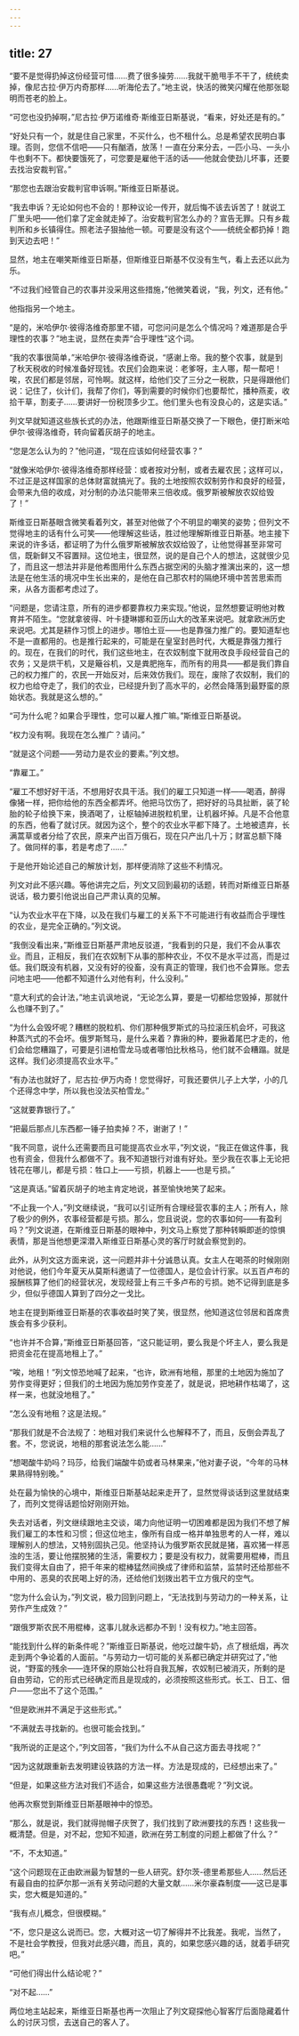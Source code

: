```yaml
---
---
---
```

title: 27
---




“要不是觉得扔掉这份经营可惜……费了很多操劳……我就干脆甩手不干了，统统卖掉，像尼古拉·伊万内奇那样……听海伦去了。”地主说，快活的微笑闪耀在他那张聪明而苍老的脸上。

“可您也没扔掉啊，”尼古拉·伊万诺维奇·斯维亚日斯基说，“看来，好处还是有的。”

“好处只有一个，就是住自己家里，不买什么，也不租什么。总是希望农民明白事理。否则，您信不信吧——只有酗酒，放荡！一直在分来分去，一匹小马、一头小牛也剩不下。都快要饿死了，可您要是雇他干活的话——他就会使劲儿坏事，还要去找治安裁判官。”

“那您也去跟治安裁判官申诉啊。”斯维亚日斯基说。

“我去申诉？无论如何也不会的！那种议论一传开，就后悔不该去诉苦了！就说工厂里头吧——他们拿了定金就走掉了。治安裁判官怎么办的？宣告无罪。只有乡裁判所和乡长镇得住。照老法子狠抽他一顿。可要是没有这个——统统全都扔掉！跑到天边去吧！”

显然，地主在嘲笑斯维亚日斯基，但斯维亚日斯基不仅没有生气，看上去还以此为乐。

“不过我们经管自己的农事并没采用这些措施，”他微笑着说，“我，列文，还有他。”

他指指另一个地主。

“是的，米哈伊尔·彼得洛维奇那里不错，可您问问是怎么个情况吗？难道那是合乎理性的农事？”地主说，显然在卖弄“合乎理性”这个词。

“我的农事很简单，”米哈伊尔·彼得洛维奇说，“感谢上帝。我的整个农事，就是到了秋天税收的时候准备好现钱。农民们会跑来说：老爹呀，主人哪，帮一帮吧！唉，农民们都是邻居，可怜啊。就这样，给他们交了三分之一税款，只是得跟他们说：记住了，伙计们，我帮了你们，等到需要的时候你们也要帮忙，播种燕麦，收拾干草，割麦子……要讲好一份税顶多少工。他们里头也有没良心的，这是实话。”

列文早就知道这些族长式的办法，他跟斯维亚日斯基交换了一下眼色，便打断米哈伊尔·彼得洛维奇，转向留着灰胡子的地主。

“您是怎么认为的？”他问道，“现在应该如何经营农事？”

“就像米哈伊尔·彼得洛维奇那样经营：或者按对分制，或者去雇农民；这样可以，不过正是这样国家的总体财富就搞光了。我的土地按照农奴制劳作和良好的经营，会带来九倍的收成，对分制的办法只能带来三倍收成。俄罗斯被解放农奴给毁了！”

斯维亚日斯基眼含微笑看着列文，甚至对他做了个不明显的嘲笑的姿势；但列文不觉得地主的话有什么可笑——他理解这些话，胜过他理解斯维亚日斯基。地主接下来说的许多话，都证明了为什么俄罗斯被解放农奴给毁了，让他觉得甚至非常可信，既新鲜又不容置辩。这位地主，很显然，说的是自己个人的想法，这就很少见了，而且这一想法并非是他希图用什么东西占据空闲的头脑才推演出来的，这一想法是在他生活的境况中生长出来的，是他在自己那农村的隔绝环境中苦苦思索而来，从各方面都考虑过了。

“问题是，您请注意，所有的进步都要靠权力来实现。”他说，显然想要证明他对教育并不陌生。“您就拿彼得、叶卡捷琳娜和亚历山大的改革来说吧。就拿欧洲历史来说吧。尤其是耕作习惯上的进步。哪怕土豆——也是靠强力推广的。要知道犁也不是一直都用的。也是推行起来的，可能是在皇室封邑时代，大概是靠强力推行的。现在，在我们的时代，我们这些地主，在农奴制度下就用改良手段经营自己的农务；又是烘干机，又是簸谷机，又是粪肥拖车，而所有的用具——都是我们靠自己的权力推广的，农民一开始反对，后来效仿我们。现在，废除了农奴制，我们的权力也给夺走了，我们的农业，已经提升到了高水平的，必然会降落到最野蛮的原始状态。我就是这么想的。”

“可为什么呢？如果合乎理性，您可以雇人推广嘛。”斯维亚日斯基说。

“权力没有啊。我现在怎么推广？请问。”

“就是这个问题——劳动力是农业的要素。”列文想。

“靠雇工。”

“雇工不想好好干活，不想用好农具干活。我们的雇工只知道一样——喝酒，醉得像猪一样，把你给他的东西全都弄坏。他把马饮伤了，把好好的马具扯断，装了轮胎的轮子给换下来，换酒喝了，让枢轴掉进脱粒机里，让机器坏掉。凡是不合他意的东西，他看了就讨厌。就因为这个，整个的农业水平都下降了。土地被遗弃，长满蒿草或者分给了农民，原来产出百万俄石，现在只产出几十万；财富总额下降了。做同样的事，若是考虑了……”

于是他开始论述自己的解放计划，那样便消除了这些不利情况。

列文对此不感兴趣。等他讲完之后，列文又回到最初的话题，转而对斯维亚日斯基说话，极力要引他说出自己严肃认真的见解。

“认为农业水平在下降，以及在我们与雇工的关系下不可能进行有收益而合乎理性的农业，是完全正确的。”列文说。

“我倒没看出来，”斯维亚日斯基严肃地反驳道，“我看到的只是，我们不会从事农业。而且，正相反，我们在农奴制下从事的那种农业，不仅不是水平过高，而是过低。我们既没有机器，又没有好的役畜，没有真正的管理，我们也不会算账。您去问地主吧——他都不知道什么对他有利，什么没利。”

“意大利式的会计法，”地主讥讽地说，“无论怎么算，要是一切都给您毁掉，那就什么也赚不到了。”

“为什么会毁坏呢？糟糕的脱粒机、你们那种俄罗斯式的马拉滚压机会坏，可我这种蒸汽式的不会坏。俄罗斯驽马，是什么来着？靠揪的种，要揪着尾巴才走的，他们会给您糟蹋了，可要是引进柏雪龙马或者哪怕比秋格马，他们就不会糟蹋。就是这样。我们必须提高农业水平。”

“有办法也就好了，尼古拉·伊万内奇！您觉得好，可我还要供儿子上大学，小的几个还得念中学，所以我也没法买柏雪龙。”

“这就要靠银行了。”

“把最后那点儿东西都一锤子拍卖掉？不，谢谢了！”

“我不同意，说什么还需要而且可能提高农业水平，”列文说，“我正在做这件事，我也有资金，但我什么都做不了。我不知道银行对谁有好处。至少我在农事上无论把钱花在哪儿，都是亏损：牲口上——亏损，机器上——也是亏损。”

“这是真话。”留着灰胡子的地主肯定地说，甚至愉快地笑了起来。

“不止我一个人，”列文继续说，“我可以引证所有合理经营农事的主人；所有人，除了极少的例外，农事经营都是亏损。那么，您且说说，您的农事如何——有盈利吗？”列文说道，在斯维亚日斯基的眼神中，列文马上察觉了那种转瞬即逝的惊惧表情，那是当他想更深潜入斯维亚日斯基心灵的客厅时就会察觉到的。

此外，从列文这方面来说，这一问题并非十分诚恳认真。女主人在喝茶的时候刚刚对他说，他们今年夏天从莫斯科邀请了一位德国人，是位会计行家。以五百卢布的报酬核算了他们的经营状况，发现经营上有三千多卢布的亏损。她不记得到底是多少，但似乎德国人算到了四分之一戈比。

地主在提到斯维亚日斯基的农事收益时笑了笑，很显然，他知道这位邻居和首席贵族会有多少获利。

“也许并不合算，”斯维亚日斯基回答，“这只能证明，要么我是个坏主人，要么我是把资金花在提高地租上了。”

“唉，地租！”列文惊恐地喊了起来，“也许，欧洲有地租，那里的土地因为施加了劳作变得更好；但我们的土地因为施加劳作变差了，就是说，把地耕作枯竭了，这样一来，也就没地租了。”

“怎么没有地租？这是法规。”

“那我们就是不合法规了：地租对我们来说什么也解释不了，而且，反倒会弄乱了套。不，您说说，地租的那套说法怎么能……”

“想喝酸牛奶吗？玛莎，给我们端酸牛奶或者马林果来，”他对妻子说，“今年的马林果熟得特别晚。”

处在最为愉快的心境中，斯维亚日斯基站起来走开了，显然觉得谈话到这里就结束了，而列文觉得话题恰好刚刚开始。

失去对话者，列文继续跟地主交谈，竭力向他证明一切困难都是因为我们不想了解我们雇工的本性和习惯；但这位地主，像所有自成一格并单独思考的人一样，难以理解别人的想法，又特别固执己见。他坚持认为俄罗斯农民就是猪，喜欢猪一样恶浊的生活，要让他摆脱猪的生活，需要权力；要是没有权力，就需要用棍棒，而且我们变得太自由了，把千年来的棍棒猛然间换成了律师和监禁，监禁时还给那些不中用的、恶臭的农民喝上好的汤，还给他们划拨出若干立方俄尺的空气。

“您为什么会认为，”列文说，极力回到问题上，“无法找到与劳动力的一种关系，让劳作产生成效？”

“跟俄罗斯农民不用棍棒，这事儿就永远都办不到！没有权力。”地主回答。

“能找到什么样的新条件呢？”斯维亚日斯基说，他吃过酸牛奶，点了根纸烟，再次走到两个争论着的人面前。“与劳动力一切可能的关系都已确定并研究过了，”他说，“野蛮的残余——连环保的原始公社将自我瓦解，农奴制已被消灭，所剩的是自由劳动，它的形式已经确定而且是现成的，必须按照这些形式。长工、日工、佃户——您出不了这个范围。”

“但是欧洲并不满足于这些形式。”

“不满就去寻找新的。也很可能会找到。”

“我所说的正是这个，”列文回答，“我们为什么不从自己这方面去寻找呢？”

“因为这就跟重新去发明建设铁路的方法一样。方法是现成的，已经想出来了。”

“但是，如果这些方法对我们不适合，如果这些方法很愚蠢呢？”列文说。

他再次察觉到斯维亚日斯基眼神中的惊恐。

“那么，就是说，我们就得抛帽子庆贺了，我们找到了欧洲要找的东西！这些我一概清楚。但是，对不起，您知不知道，欧洲在劳工制度的问题上都做了什么？”

“不，不太知道。”

“这个问题现在正由欧洲最为智慧的一些人研究。舒尔茨-德里希那些人……然后还有最自由的拉萨尔那一派有关劳动问题的大量文献……米尔豪森制度——这已是事实，您大概是知道的。”

“我有点儿概念，但很模糊。”

“不，您只是这么说而已。您，大概对这一切了解得并不比我差。我呢，当然了，不是社会学教授，但我对此感兴趣，而且，真的，如果您感兴趣的话，就着手研究吧。”

“可他们得出什么结论呢？”

“对不起……”

两位地主站起来，斯维亚日斯基也再一次阻止了列文窥探他心智客厅后面隐藏着什么的讨厌习惯，去送自己的客人了。